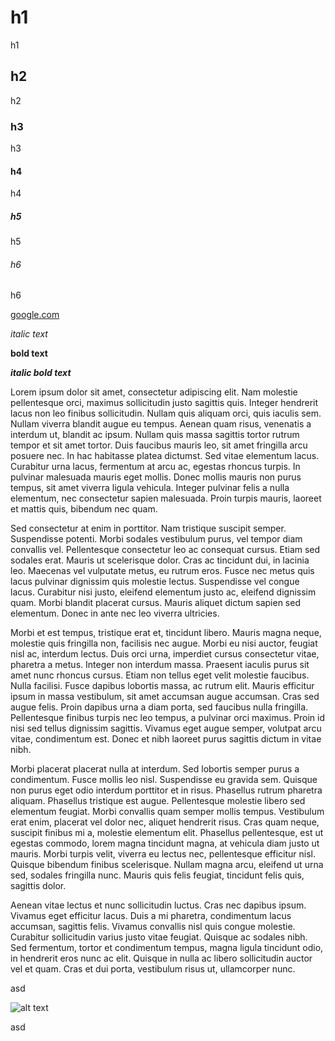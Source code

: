 # h1

h1

## h2

h2

### h3

h3

#### h4

h4

##### h5

h5

###### h6

h6

[google.com](https://google.com)

_italic text_

**bold text**

**_italic bold text_**

Lorem ipsum dolor sit amet, consectetur adipiscing elit. Nam molestie pellentesque orci, maximus sollicitudin justo sagittis quis.
Integer hendrerit lacus non leo finibus sollicitudin. Nullam quis aliquam orci, quis iaculis sem. Nullam viverra blandit augue eu
tempus. Aenean quam risus, venenatis a interdum ut, blandit ac ipsum. Nullam quis massa sagittis tortor rutrum tempor et sit amet
tortor. Duis faucibus mauris leo, sit amet fringilla arcu posuere nec. In hac habitasse platea dictumst. Sed vitae elementum
lacus. Curabitur urna lacus, fermentum at arcu ac, egestas rhoncus turpis. In pulvinar malesuada mauris eget mollis. Donec mollis
mauris non purus tempus, sit amet viverra ligula vehicula. Integer pulvinar felis a nulla elementum, nec consectetur sapien
malesuada. Proin turpis mauris, laoreet et mattis quis, bibendum nec quam.

Sed consectetur at enim in porttitor. Nam tristique suscipit semper. Suspendisse potenti. Morbi sodales vestibulum purus, vel
tempor diam convallis vel. Pellentesque consectetur leo ac consequat cursus. Etiam sed sodales erat. Mauris ut scelerisque dolor.
Cras ac tincidunt dui, in lacinia leo. Maecenas vel vulputate metus, eu rutrum eros. Fusce nec metus quis lacus pulvinar dignissim
quis molestie lectus. Suspendisse vel congue lacus. Curabitur nisi justo, eleifend elementum justo ac, eleifend dignissim quam.
Morbi blandit placerat cursus. Mauris aliquet dictum sapien sed elementum. Donec in ante nec leo viverra ultricies.

Morbi et est tempus, tristique erat et, tincidunt libero. Mauris magna neque, molestie quis fringilla non, facilisis nec augue.
Morbi eu nisi auctor, feugiat nisl ac, interdum lectus. Duis orci urna, imperdiet cursus consectetur vitae, pharetra a metus.
Integer non interdum massa. Praesent iaculis purus sit amet nunc rhoncus cursus. Etiam non tellus eget velit molestie faucibus.
Nulla facilisi. Fusce dapibus lobortis massa, ac rutrum elit. Mauris efficitur ipsum in massa vestibulum, sit amet accumsan augue
accumsan. Cras sed augue felis. Proin dapibus urna a diam porta, sed faucibus nulla fringilla. Pellentesque finibus turpis nec leo
tempus, a pulvinar orci maximus. Proin id nisi sed tellus dignissim sagittis. Vivamus eget augue semper, volutpat arcu vitae,
condimentum est. Donec et nibh laoreet purus sagittis dictum in vitae nibh.

Morbi placerat placerat nulla at interdum. Sed lobortis semper purus a condimentum. Fusce mollis leo nisl. Suspendisse eu gravida
sem. Quisque non purus eget odio interdum porttitor et in risus. Phasellus rutrum pharetra aliquam. Phasellus tristique est augue.
Pellentesque molestie libero sed elementum feugiat. Morbi convallis quam semper mollis tempus. Vestibulum erat enim, placerat vel
dolor nec, aliquet hendrerit risus. Cras quam neque, suscipit finibus mi a, molestie elementum elit. Phasellus pellentesque, est
ut egestas commodo, lorem magna tincidunt magna, at vehicula diam justo ut mauris. Morbi turpis velit, viverra eu lectus nec,
pellentesque efficitur nisl. Quisque bibendum finibus scelerisque. Nullam magna arcu, eleifend ut urna sed, sodales fringilla
nunc. Mauris quis felis feugiat, tincidunt felis quis, sagittis dolor.

Aenean vitae lectus et nunc sollicitudin luctus. Cras nec dapibus ipsum. Vivamus eget efficitur lacus. Duis a mi pharetra,
condimentum lacus accumsan, sagittis felis. Vivamus convallis nisl quis congue molestie. Curabitur sollicitudin varius justo vitae
feugiat. Quisque ac sodales nibh. Sed fermentum, tortor et condimentum tempus, magna ligula tincidunt odio, in hendrerit eros nunc
ac elit. Quisque in nulla ac libero sollicitudin auctor vel et quam. Cras et dui porta, vestibulum risus ut, ullamcorper nunc.

asd

![alt text](/images/cover.png)

asd
